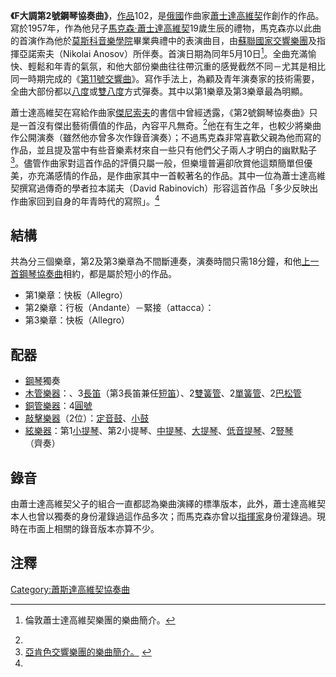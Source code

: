 {{NoteTA
|G1=Music
}}
'''《F大調第2號鋼琴協奏曲》'''，[[作品號|作品]]102，是[[俄國|俄國]]作曲家[[蕭士達高維契|蕭士達高維契]]作創作的作品。寫於1957年，作為他兒子[[馬克森·蕭士達高維契|馬克森·蕭士達高維契]]19歲生辰的禮物，馬克森亦以此曲的首演作為他於[[莫斯科音樂學院|莫斯科音樂學院]]畢業典禮中的表演曲目，由[[蘇聯國家交響樂團|蘇聯國家交響樂團]]及指揮亞諾索夫（Nikolai Anosov）所伴奏。首演日期為同年5月10日<ref name="DSCH">{{cite web |url=http://www.shostakovich.com/nov2002.html |title=存档副本 |accessdate=2010-07-08 |deadurl=yes |archiveurl=https://web.archive.org/web/20110516114850/http://www.shostakovich.com/nov2002.html |archivedate=2011-05-16 }} 倫敦蕭士達高維契樂團的樂曲簡介。</ref>。全曲充滿愉快、輕鬆和年青的氣氛，和他大部份樂曲往往帶沉重的感覺截然不同－尤其是相比同一時期完成的《[[第11號交響曲_(蕭士塔高維奇)|第11號交響曲]]》。寫作手法上，為顧及青年演奏家的技術需要，全曲大部份都以[[純八度|八度]]或[[純八度|雙八度]]方式彈奏。其中以第1樂章及第3樂章最為明顯。

蕭士達高維契在寫給作曲家[[傑尼索夫|傑尼索夫]]的書信中曾經透露，《第2號鋼琴協奏曲》只是一首沒有傑出藝術價值的作品，內容平凡無奇。<ref name="DSCH"></ref>他在有生之年，也較少將樂曲作公開演奏（雖然他亦曾多次作錄音演奏）；不過馬克森非常喜歡父親為他而寫的作品，並且提及當中有些音樂素材來自一些只有他們父子兩人才明白的幽默點子<ref>[http://www.arkansassymphony.org/themusic/notes/shostakovich-concerto-for-piano-2/russian-winter/ 亞肯色交響樂團的樂曲簡介。] {{webarchive|url=https://web.archive.org/web/20131023115334/http://www.arkansassymphony.org/themusic/notes/shostakovich-concerto-for-piano-2/russian-winter/ |date=2013-10-23 }}</ref>。儘管作曲家對這首作品的評價只屬一般，但樂壇普遍卻欣賞他這類簡單但優美，亦充滿感情的作品，是作曲家其中一首較著名的作品。其中一位為蕭士達高維契撰寫過傳奇的學者拉本諾夫（David Rabinovich）形容這首作品「多少反映出作曲家回到自身的年青時代的寫照」。<ref name="DSCH"></ref>

==結構==
共為分三個樂章，第2及第3樂章為不間斷連奏，演奏時間只需18分鐘，和他[[第1號鋼琴協奏曲_(蕭斯達高維契)|上一首鋼琴協奏曲]]相約，都是屬於短小的作品。

*第1樂章：快板（Allegro）
*第2樂章：行板（Andante）－緊接（attacca）：
*第3樂章：快板（Allegro）

<!--有待翻譯內容
First Movement: Allegro Tongue firmly in cheek, Shostakovich begins this sonata movement with a perky little introduction (bassoon), accompaniment for the piano playing the first subject proper, equally perky but maybe just a touch tipsy. Then, bang! - the piano and snare-drum take off like the clappers. Over chugging strings, the piano eases in the second subject, also slightly inebriate but gradually melting into a horn-warmed modulation. With a thunderous “rock 'n' roll” vamp the piano bulldozes into an amazingly inventive development, capped by a huge climax that sounds suspiciously like a cheeky skit on Rachmaninov. A massive unison (Shostakovich apparently skitting one of his own symphonic habits!) reprises the second subject first. Suddenly alone, the piano winds cadentially into a deliciously decorated first subject, before charging for the line with the orchestra hot on its heels. 

Second Movement: Andante Simplicity is the key, and for the opening cloud-shrouded string theme the key is minor. Like the sun breaking through, an effect as magical as it is simple, the piano enters in the major. This enchanting counter-melody, at first blossoming and warming the orchestra, itself gradually clouds over as the musing piano drifts into the shadowy first theme. The sun peeps out again, only to set in long, arpeggiated piano figurations, whose tips evolve the merest wisps of rhythm . . . 

Finale: Allegro . . .which the piano grabs and turns into a cheekily chattering tune in duple time, sparking variants as it whizzes along. A second subject interrupts, abruptly - it has no choice as its septuple time must willy-nilly play the chalk to the other's cheese. The movement is a riot, these two incompatible clowns constantly elbowing one another aside to show off ever more outrageously. In and amongst, the piano keeps returning to a rippling figuration, which I fancifully regard as a “straight man” vainly trying to referee. Who wins? Don't ask - just enjoy the bout! 
-->
==配器==
*[[鋼琴|鋼琴]]獨奏
*[[木管樂器|木管樂器]]：、3[[長笛|長笛]]（第3長笛兼任[[短笛|短笛]]）、2[[雙簧管|雙簧管]]、2[[單簧管|單簧管]]、2[[巴松管|巴松管]]
*[[銅管樂器|銅管樂器]]：4[[圓號|圓號]]
*[[敲擊樂器|敲擊樂器]]（2位）：[[定音鼓|定音鼓]]、[[小鼓|小鼓]]
*[[絃樂器|絃樂器]]：第1[[小提琴|小提琴]]、第2小提琴、[[中提琴|中提琴]]、[[大提琴|大提琴]]、[[低音提琴|低音提琴]]、2[[豎琴|豎琴]]（齊奏）

==錄音==
由蕭士達高維契父子的組合一直都認為樂曲演繹的標準版本，此外，蕭士達高維契本人也曾以獨奏的身份灌錄過這作品多次；而馬克森亦曾以[[指揮家|指揮家]]身份灌錄過。現時在市面上相關的錄音版本亦算不少。

==注釋==
{{reflist}}

{{蕭士達高維契協奏曲}}

[[Category:蕭斯達高維契協奏曲|Category:蕭斯達高維契協奏曲]]